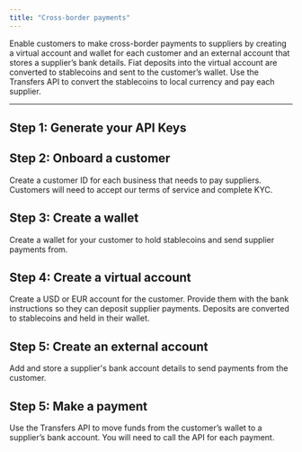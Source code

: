 ```yaml
---
title: "Cross-border payments"
---
```


Enable customers to make cross-border payments to suppliers by creating a virtual account and wallet for each customer and an external account that stores a supplier’s bank details. Fiat deposits into the virtual account are converted to stablecoins and sent to the customer’s wallet. Use the Transfers API to convert the stablecoins to local currency and pay each supplier.

---


## Step 1: Generate your API Keys

<GenerateApiKeys />

## Step 2: Onboard a customer

Create a customer ID for each business that needs to pay suppliers. Customers will need to accept our terms of service and complete KYC.

<CreateACustomer />

## Step 3: Create a wallet

Create a wallet for your customer to hold stablecoins and send supplier payments from.

<CreateAWallet />

## Step 4: Create a virtual account

Create a USD or EUR account for the customer. Provide them with the bank instructions so they can deposit supplier payments. Deposits are converted to stablecoins and held in their wallet.

<CreateAVirtualAccount />

## Step 5: Create an external account

Add and store a supplier's bank account details to send payments from the customer.

<CreateAWallet />

## Step 5: Make a payment

Use the Transfers API to move funds from the customer’s wallet to a supplier’s bank account. You will need to call the API for each payment.

<TransferBetweenBridgeWallets />